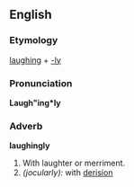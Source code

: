 ==English==

===Etymology===
[[laughing]] + [[-ly]]

===Pronunciation===
'''Laugh"ing*ly'''

===Adverb===
'''laughingly'''

# With laughter or merriment.
# ''(jocularly):'' with [[derision]]